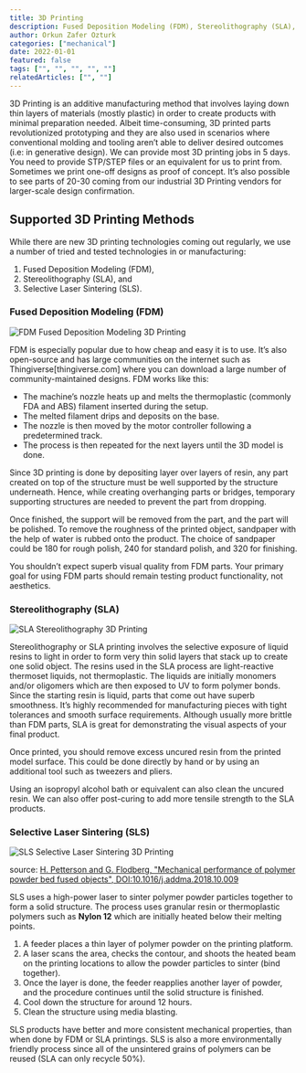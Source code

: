 ```yaml
---
title: 3D Printing
description: Fused Deposition Modeling (FDM), Stereolithography (SLA), and Selective Laser Sintering (SLS).
author: Orkun Zafer Ozturk
categories: ["mechanical"]
date: 2022-01-01
featured: false
tags: ["", "", "", "", ""]
relatedArticles: ["", ""]
---
```


3D Printing is an additive manufacturing method that involves laying down thin layers of materials (mostly plastic) in order to create products with minimal preparation needed. Albeit time-consuming, 3D printed parts revolutionized prototyping and they are also used in scenarios where conventional molding and tooling aren’t able to deliver desired outcomes (i.e: in generative design). We can provide most 3D printing jobs in 5 days. You need to provide STP/STEP files or an equivalent for us to print from. Sometimes we print one-off designs as proof of concept. It’s also possible to see parts of 20-30 coming from our industrial 3D Printing vendors for larger-scale design confirmation.
## Supported 3D Printing Methods

While there are new 3D printing technologies coming out regularly, we use a number of tried and tested technologies in or manufacturing:
1. Fused Deposition Modeling (FDM),
2. Stereolithography (SLA), and
3. Selective Laser Sintering (SLS).
### Fused Deposition Modeling (FDM)   

![FDM Fused Deposition Modeling 3D Printing](/images/3d-printing-fdm.png) 

FDM is especially popular due to how cheap and easy it is to use. It’s also open-source and has large communities on the internet such as Thingiverse[thingiverse.com] where you can download a large number of community-maintained designs. FDM works like this:
- The machine’s nozzle heats up and melts the thermoplastic (commonly FDA and ABS) filament inserted during the setup. 
- The melted filament drips and deposits on the base.
- The nozzle is then moved by the motor controller following a predetermined track. 
- The process is then repeated for the next layers until the 3D model is done.   

Since 3D printing is done by depositing layer over layers of resin, any part created on top of the structure must be well supported by the structure underneath. Hence, while creating overhanging parts or bridges, temporary supporting structures are needed to prevent the part from dropping.  

Once finished, the support will be removed from the part, and the part will be polished. To remove the roughness of the printed object, sandpaper with the help of water is rubbed onto the product. The choice of sandpaper could be 180 for rough polish, 240 for standard polish, and 320 for finishing.  

You shouldn’t expect superb visual quality from FDM parts. Your primary goal for using FDM parts should remain testing product functionality, not aesthetics.   

### Stereolithography (SLA)

![SLA Stereolithography 3D Printing](/images/3d-printing-sla.png)

Stereolithography or SLA printing involves the selective exposure of liquid resins to light in order to form very thin solid layers that stack up to create one solid object. The resins used in the SLA process are light-reactive thermoset liquids, not thermoplastic. The liquids are initially monomers and/or oligomers which are then exposed to UV to form polymer bonds. Since the starting resin is liquid, parts that come out have superb smoothness. It’s highly recommended for manufacturing pieces with tight tolerances and smooth surface requirements.  Although usually more brittle than FDM parts, SLA is great for demonstrating the visual aspects of your final product.  

Once printed, you should remove excess uncured resin from the printed model surface. This could be done directly by hand or by using an additional tool such as tweezers and pliers.  

Using an isopropyl alcohol bath or equivalent can also clean the uncured resin. We can also offer post-curing to add more tensile strength to the SLA products.  

### Selective Laser Sintering (SLS)

![SLS Selective Laser Sintering 3D Printing](/images/3d-printing-SLS.png)

source:   [H. Petterson and G. Flodberg, "Mechanical performance of polymer powder bed fused objects", DOI:10.1016/j.addma.2018.10.009](https://www.researchgate.net/publication/328604028_Mechanical_performance_of_polymer_powder_bed_fused_objects_-_FEM_simulation_and_verification)


SLS uses a high-power laser to sinter polymer powder particles together to form a solid structure. The process uses granular resin or thermoplastic polymers such as **Nylon 12** which are initially heated below their melting points.   

1. A feeder places a thin layer of polymer powder on the printing platform.
2. A laser scans the area, checks the contour, and shoots the heated beam on the printing locations to allow the powder particles to sinter (bind together).
3. Once the layer is done, the feeder reapplies another layer of powder, and the procedure continues until the solid structure is finished. 
4. Cool down the structure for around 12 hours.
5. Clean the structure using media blasting.  

SLS products have better and more consistent mechanical properties, than when done by FDM or SLA printings. SLS is also a more environmentally friendly process since all of the unsintered grains of polymers can be reused (SLA can only recycle 50%). 

